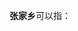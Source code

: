 '''张家乡'''可以指：
{{PRC admin/disambig|51/08/11/203/000|51/17/24/223/000|62/12/28/207/000}}
{{disambig|cat=三字中国乡名消歧义}}